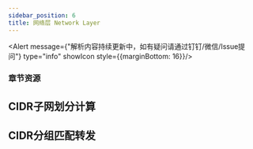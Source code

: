 ```yaml
---
sidebar_position: 6
title: 网络层 Network Layer
---
```



<Alert message={"解析内容持续更新中，如有疑问请通过钉钉/微信/Issue提问"} type="info" showIcon style={{marginBottom: 16}}/>

<h3 style={{color: '#006d75', marginTop: 0, marginBottom: 8}}>章节资源</h3>
<Row gutter={[16, 4]} justify="space-between" style={{marginBottom: -25}}>
    <Col xs={24} sm={24} md={12} lg={24} xl={12} xxl={12}>
        <FileCard file_type={'pdf'} name={'5 Network Layer'} size={'7491147'} link={require('@site/assets/slides/5_Network Layer.pdf').default} />
    </Col>
</Row>

[//]: # (文件名与其他章节的差异是有意为之，因为Docusarus无法处理以“Network”作为文件名（大小写敏感）的文档，使首页崩溃)

[//]: # (不要尝试修改该文件名使之与其他命名格式一致)

## CIDR子网划分计算

<SubnetCalculator/>

## CIDR分组匹配转发

<IPMatchingComponent />
